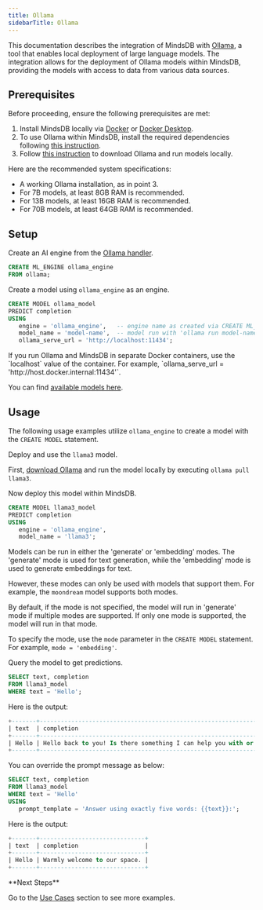 ```yaml
---
title: Ollama
sidebarTitle: Ollama
---
```


This documentation describes the integration of MindsDB with [Ollama](https://ollama.com/), a tool that enables local deployment of large language models.
The integration allows for the deployment of Ollama models within MindsDB, providing the models with access to data from various data sources.

## Prerequisites

Before proceeding, ensure the following prerequisites are met:

1. Install MindsDB locally via [Docker](https://docs.mindsdb.com/setup/self-hosted/docker) or [Docker Desktop](https://docs.mindsdb.com/setup/self-hosted/docker-desktop).
2. To use Ollama within MindsDB, install the required dependencies following [this instruction](https://docs.mindsdb.com/setup/self-hosted/docker#install-dependencies).
3. Follow [this instruction](https://github.com/ollama/ollama?tab=readme-ov-file#ollama) to download Ollama and run models locally.

<Info>
Here are the recommended system specifications:

- A working Ollama installation, as in point 3.
- For 7B models, at least 8GB RAM is recommended.
- For 13B models, at least 16GB RAM is recommended.
- For 70B models, at least 64GB RAM is recommended.
</Info>

## Setup

Create an AI engine from the [Ollama handler](https://github.com/mindsdb/mindsdb/tree/main/mindsdb/integrations/handlers/ollama_handler).

```sql
CREATE ML_ENGINE ollama_engine
FROM ollama;
```

Create a model using `ollama_engine` as an engine.

```sql
CREATE MODEL ollama_model
PREDICT completion
USING
   engine = 'ollama_engine',   -- engine name as created via CREATE ML_ENGINE
   model_name = 'model-name',  -- model run with 'ollama run model-name'
   ollama_serve_url = 'http://localhost:11434';
```

<Tip>
If you run Ollama and MindsDB in separate Docker containers, use the `localhost` value of the container. For example, `ollama_serve_url = 'http://host.docker.internal:11434'`.
</Tip>

You can find [available models here](https://github.com/ollama/ollama?tab=readme-ov-file#model-library).

## Usage

The following usage examples utilize `ollama_engine` to create a model with the `CREATE MODEL` statement.

Deploy and use the `llama3` model.

First, [download Ollama](https://github.com/ollama/ollama?tab=readme-ov-file#ollama) and run the model locally by executing `ollama pull llama3`.

Now deploy this model within MindsDB.

```sql
CREATE MODEL llama3_model
PREDICT completion
USING
   engine = 'ollama_engine',
   model_name = 'llama3';
```

<Tip>
Models can be run in either the 'generate' or 'embedding' modes. The 'generate' mode is used for text generation, while the 'embedding' mode is used to generate embeddings for text.

However, these modes can only be used with models that support them. For example, the `moondream` model supports both modes.

By default, if the mode is not specified, the model will run in 'generate' mode if multiple modes are supported. If only one mode is supported, the model will run in that mode.

To specify the mode, use the `mode` parameter in the `CREATE MODEL` statement. For example, `mode = 'embedding'`.
</Tip>

Query the model to get predictions.

```sql
SELECT text, completion
FROM llama3_model
WHERE text = 'Hello';
```

Here is the output:

```sql
+-------+--------------------------------------------------------------------------------------+
| text  | completion                                                                           |
+-------+--------------------------------------------------------------------------------------+
| Hello | Hello back to you! Is there something I can help you with or would you like to chat? |
+-------+--------------------------------------------------------------------------------------+
```

You can override the prompt message as below:

```sql
SELECT text, completion
FROM llama3_model
WHERE text = 'Hello'
USING 
   prompt_template = 'Answer using exactly five words: {{text}}:';
```

Here is the output:

```sql
+-------+------------------------------+
| text  | completion                   |
+-------+------------------------------+
| Hello | Warmly welcome to our space. |
+-------+------------------------------+
```

<Tip>
**Next Steps**

Go to the [Use Cases](https://docs.mindsdb.com/use-cases/overview) section to see more examples.
</Tip>
